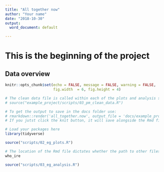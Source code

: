 ```yaml
---
title: "All together now"
author: "Your name"
date: "2018-10-30"
output:
  word_document: default

---
```


# This is the beginning of the project

## Data overview
```r

knitr::opts_chunk$set(echo = FALSE, message = FALSE, warning = FALSE, 
                      fig.width  = 6, fig.height = 4)

# The clean data file is called within each of the plots and analysis scripts
# source("example_project/scripts/03_pm_clean_data.R")

# To get the output to save in the docs folder use:
# rmarkdown::render('all_together.now', output_file = 'docs/example_project_report.docx') in the console
# If you jutst click the knit button, it will save alongside the Rmd file

# Load your packages here  
library(tidyverse)

```

```r

source("scripts/02_eg_plots.R")

# The location of the Rmd file dictates whether the path to other files is successful
who_ire
```

```r

source("scripts/03_eg_analysis.R")

```

